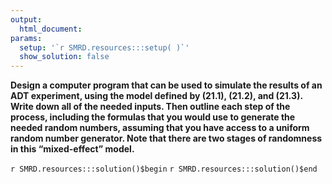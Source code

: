 ```yaml
---
output:
  html_document:
params:
  setup: '`r SMRD.resources:::setup( )`'
  show_solution: false
---
```


__Design a computer program that can be used to simulate the results of an ADT experiment, using the model defined by (21.1), (21.2), and (21.3).  Write down all of the needed inputs. Then outline each step of the process, including the formulas that you would use to generate the needed random numbers, assuming that you have access to a uniform random number generator. Note that there are two stages of randomness in this "mixed-effect" model.__

`r SMRD.resources:::solution()$begin`
`r SMRD.resources:::solution()$end`
